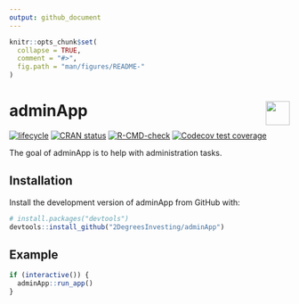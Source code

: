 ```yaml
---
output: github_document 
---
```

<!-- README.md is generated from README.Rmd. Please edit that file -->

```r
knitr::opts_chunk$set(
  collapse = TRUE,
  comment = "#>",
  fig.path = "man/figures/README-"
)
```

# adminApp <a href='https://github.com/2DegreesInvesting/r2dii.usethis'><img src='https://imgur.com/A5ASZPE.png' align='right' height='43' /></a>

<!-- badges: start -->
[![lifecycle](https://img.shields.io/badge/lifecycle-experimental-orange.svg)](https://www.tidyverse.org/lifecycle/#experimental)
[![CRAN status](https://www.r-pkg.org/badges/version/adminApp)](https://CRAN.R-project.org/package=adminApp)
[![R-CMD-check](https://github.com/2DegreesInvesting/adminApp/workflows/R-CMD-check/badge.svg)](https://github.com/2DegreesInvesting/adminApp/actions)
[![Codecov test coverage](https://codecov.io/gh/2DegreesInvesting/adminApp/branch/master/graph/badge.svg)](https://codecov.io/gh/2DegreesInvesting/adminApp?branch=master)
<!-- badges: end -->

The goal of adminApp is to help with administration tasks.

## Installation

Install the development version of adminApp from GitHub with:

```r
# install.packages("devtools")
devtools::install_github("2DegreesInvesting/adminApp")
```
## Example

```r
if (interactive()) {
  adminApp::run_app()
}
```
